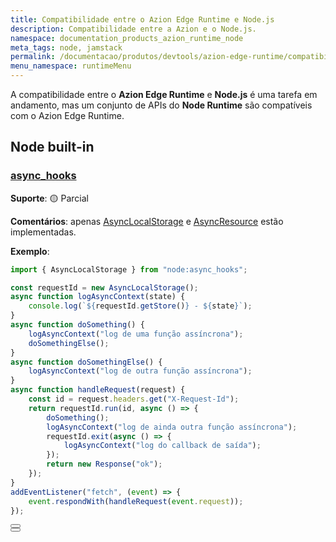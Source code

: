 ```yaml
---
title: Compatibilidade entre o Azion Edge Runtime e Node.js
description: Compatibilidade entre a Azion e o Node.js.
namespace: documentation_products_azion_runtime_node
meta_tags: node, jamstack
permalink: /documentacao/produtos/devtools/azion-edge-runtime/compatibilidade/node/
menu_namespace: runtimeMenu
---
```



A compatibilidade entre o **Azion Edge Runtime** e **Node.js** é uma tarefa em andamento, mas um conjunto de APIs do **Node Runtime** são compatíveis com o Azion Edge Runtime.

## Node built-in

### [async_hooks](https://nodejs.org/api/async_hooks.html)

**Suporte**: 🟡 Parcial

**Comentários**: apenas [AsyncLocalStorage](https://nodejs.org/api/async_context.html#class-asynclocalstorage) e [AsyncResource](https://nodejs.org/api/async_hooks.html#class-asyncresource) estão implementadas.

**Exemplo**:

```javascript
import { AsyncLocalStorage } from "node:async_hooks";

const requestId = new AsyncLocalStorage();
async function logAsyncContext(state) {
    console.log(`${requestId.getStore()} - ${state}`);
}
async function doSomething() {
    logAsyncContext("log de uma função assíncrona");
    doSomethingElse();
}
async function doSomethingElse() {
    logAsyncContext("log de outra função assíncrona");
}
async function handleRequest(request) {
    const id = request.headers.get("X-Request-Id");
    return requestId.run(id, async () => {
        doSomething();
        logAsyncContext("log de ainda outra função assíncrona");
        requestId.exit(async () => {
            logAsyncContext("log do callback de saída");
        });
        return new Response("ok");
    });
}
addEventListener("fetch", (event) => {
    event.respondWith(handleRequest(event.request));
});
```

<Button href="/pt-br/documentacao/produtos/edge-application/edge-functions/runtime-apis/javascript/" text="vá para as Web APIs suportadas" variant="secondary" target="blank"></Button>
<br />
<Button href="/pt-br/documentacao/produtos/devtools/azion-edge-runtime/compatibilidade-frameworks/" text="vá para os Web frameworks suportados" variant="secondary" target="_blank"></Button>